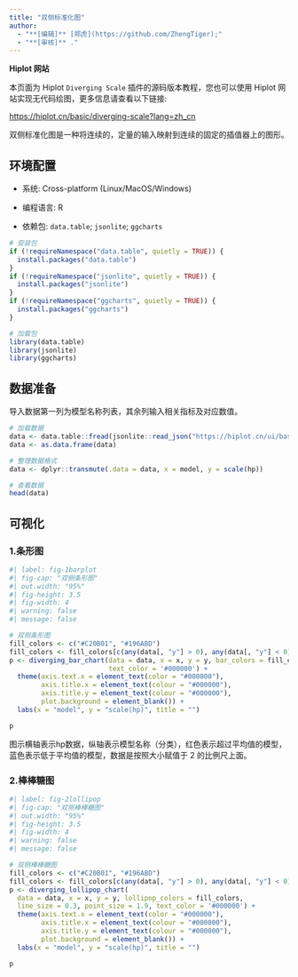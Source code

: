 ```yaml
---
title: "双侧标准化图"
author:
  - "**[编辑]** [郑虎](https://github.com/ZhengTiger);"
  - "**[审核]** ."
---
```


::: callout-note
**Hiplot 网站**

本页面为 Hiplot `Diverging Scale` 插件的源码版本教程，您也可以使用 Hiplot 网站实现无代码绘图，更多信息请查看以下链接:

<https://hiplot.cn/basic/diverging-scale?lang=zh_cn>
:::

双侧标准化图是一种将连续的，定量的输入映射到连续的固定的插值器上的图形。

## 环境配置

-   系统: Cross-platform (Linux/MacOS/Windows)

-   编程语言: R

-   依赖包: `data.table`; `jsonlite`; `ggcharts`

```r
# 安装包
if (!requireNamespace("data.table", quietly = TRUE)) {
  install.packages("data.table")
}
if (!requireNamespace("jsonlite", quietly = TRUE)) {
  install.packages("jsonlite")
}
if (!requireNamespace("ggcharts", quietly = TRUE)) {
  install.packages("ggcharts")
}

# 加载包
library(data.table)
library(jsonlite)
library(ggcharts)
```

## 数据准备

导入数据第一列为模型名称列表，其余列输入相关指标及对应数值。

```r
# 加载数据
data <- data.table::fread(jsonlite::read_json("https://hiplot.cn/ui/basic/diverging-scale/data.json")$exampleData$textarea[[1]])
data <- as.data.frame(data)

# 整理数据格式
data <- dplyr::transmute(.data = data, x = model, y = scale(hp))

# 查看数据
head(data)
```

## 可视化

### 1.条形图

```r
#| label: fig-1barplot
#| fig-cap: "双侧条形图"
#| out.width: "95%"
#| fig-height: 3.5
#| fig-width: 4
#| warning: false
#| message: false

# 双侧条形图
fill_colors <- c("#C20B01", "#196ABD")
fill_colors <- fill_colors[c(any(data[, "y"] > 0), any(data[, "y"] < 0))]
p <- diverging_bar_chart(data = data, x = x, y = y, bar_colors = fill_colors,
                         text_color = '#000000') + 
  theme(axis.text.x = element_text(color = "#000000"),
        axis.title.x = element_text(colour = "#000000"),
        axis.title.y = element_text(colour = "#000000"),
        plot.background = element_blank()) + 
  labs(x = "model", y = "scale(hp)", title = "")

p
```

图示横轴表示hp数据，纵轴表示模型名称（分类），红色表示超过平均值的模型，蓝色表示低于平均值的模型，数据是按照大小赋值于 2 的比例尺上面。

### 2.棒棒糖图

```r
#| label: fig-2lollipop
#| fig-cap: "双侧棒棒糖图"
#| out.width: "95%"
#| fig-height: 3.5
#| fig-width: 4
#| warning: false
#| message: false

# 双侧棒棒糖图
fill_colors <- c("#C20B01", "#196ABD")
fill_colors <- fill_colors[c(any(data[, "y"] > 0), any(data[, "y"] < 0))]
p <- diverging_lollipop_chart(
  data = data, x = x, y = y, lollipop_colors = fill_colors,
  line_size = 0.3, point_size = 1.9, text_color = '#000000') + 
  theme(axis.text.x = element_text(color = "#000000"),
        axis.title.x = element_text(colour = "#000000"),
        axis.title.y = element_text(colour = "#000000"),
        plot.background = element_blank()) + 
  labs(x = "model", y = "scale(hp)", title = "")

p
```


